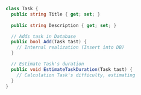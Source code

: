 ```csharp
class Task {
  public string Title { get; set; }
  
  public string Description { get; set; }

  // Adds task in Database
  public bool Add(Task tast) {
    // Internal realization (Insert into DB)
  }

  // Estimate Task's duration
  public void EstimateTaskDuration(Task tast) {
    // Calculation Task's difficulty, estimating
  }
}

   
```